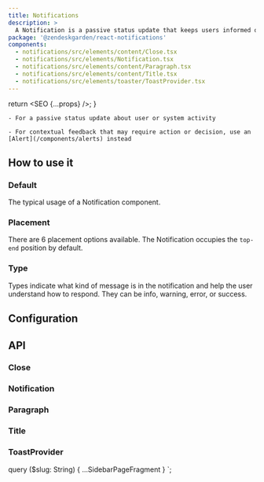 ```yaml
---
title: Notifications
description: >
  A Notification is a passive status update that keeps users informed of system progress.
package: '@zendeskgarden/react-notifications'
components:
  - notifications/src/elements/content/Close.tsx
  - notifications/src/elements/Notification.tsx
  - notifications/src/elements/content/Paragraph.tsx
  - notifications/src/elements/content/Title.tsx
  - notifications/src/elements/toaster/ToastProvider.tsx
---
```



  return <SEO {...props} />;
}

<Usage>
  <Use>

    - For a passive status update about user or system activity

  </Use>
  <Misuse>

    - For contextual feedback that may require action or decision, use an [Alert](/components/alerts) instead

  </Misuse>
</Usage>

## How to use it

### Default

The typical usage of a Notification component.


<CodeExample code={DefaultCode}>
  <Default />
</CodeExample>

### Placement

There are 6 placement options available. The Notification occupies the
`top-end` position by default.


<CodeExample code={PlacementCode}>
  <Placement />
</CodeExample>

### Type

Types indicate what kind of message is in the notification and help the user understand
how to respond. They can be info, warning, error, or success.


<CodeExample code={TypeCode}>
  <Type />
</CodeExample>

## Configuration

<Configuration reactPackage={props.data.mdx.package} components={props.data.mdx.components} />

## API

### Close

<Component components={props.data.mdx.components} componentName="close" />

<PropSheet components={props.data.mdx.components} componentName="close" />

### Notification

<Component components={props.data.mdx.components} componentName="notification" />

<PropSheet components={props.data.mdx.components} componentName="notification" />

### Paragraph

<Component components={props.data.mdx.components} componentName="paragraph" />

<PropSheet components={props.data.mdx.components} componentName="paragraph" />

### Title

<Component components={props.data.mdx.components} componentName="title" />

<PropSheet components={props.data.mdx.components} componentName="title" />

### ToastProvider

<Component components={props.data.mdx.components} componentName="toastProvider" />

<PropSheet components={props.data.mdx.components} componentName="toastProvider" />


  query ($slug: String) {
    ...SidebarPageFragment
  }
`;
